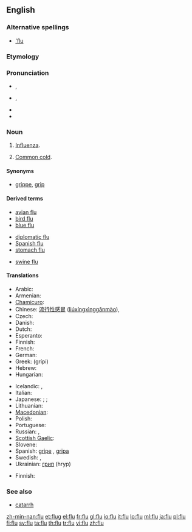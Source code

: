 ==English==
{{wikipedia|Influenza}}

===Alternative spellings===
* [['flu]] {{qualifier|dated}}

===Etymology===
{{abbreviation of|influenza}}

===Pronunciation===
* {{a|UK}} {{IPA|/fluː/}}, {{SAMPA|/flu:/}}
* {{a|Aus}} {{IPA|/flʉː/}}, {{SAMPA|/fl}:/}}
* {{audio|en-us-flu.ogg|Audio (US)}}
* {{homophones|flew|flue}}

===Noun===
{{en-noun}}

# [[influenza|Influenza]].
# {{informal}} [[common cold|Common cold]].

====Synonyms====
* {{sense|influenza}} [[grippe]], [[grip]]

====Derived terms====
{{rel-top3|Terms derived from ''flu''}}
* [[avian flu]]
* [[bird flu]]
* [[blue flu]]
{{rel-mid3}}
* [[diplomatic flu]]
* [[Spanish flu]]
* [[stomach flu]]
{{rel-mid3}}
* [[swine flu]]
{{rel-bottom}}

====Translations====
{{trans-top|influenza}}
* Arabic: {{t|ar|إنفلونزا|f|tr='influwinzaa}}
* Armenian: {{t-|hy|գրիպ|tr=grip}}
* [[Chamicuro]]: {{tø|ccc|e'tes̈huli}}
* Chinese: [[流行性感冒]] ([[liúxíngxìnggǎnmào]]), {{t|cmn|流感|tr=liúgǎn|sc=Hani}}
* Czech: {{t-|cs|chřipka|f}}
* Danish: {{t-|da|influenza|c}}
* Dutch: {{t+|nl|griep|f}}
* Esperanto: {{t-|eo|gripo|xs=Esperanto}}
* Finnish: {{t+|fi|influenssa}}
* French: {{t+|fr|grippe|f}}
* German: {{t+|de|Grippe|f}}
* Greek: {{t+|el|γρίπη|f}} (grípi)
* Hebrew: {{t-|he|שפעת|f|tr=shapa'at}}
* Hungarian: {{t+|hu|influenza}}
{{trans-mid}}
* Icelandic: {{t+|is|flensa|f}}, {{t+|is|inflúensa|f}}
* Italian: {{t+|it|influenza|f}}
* Japanese: {{qualifier|general}} {{t+|ja|風邪|tr=kaze}}; {{qualifier|detailed}} {{t|ja|ウイルス性の風邪|tr=uirusu-sei no kaze}}; {{qualifier|medical}} {{t+|ja|流行性感冒|tr=ryūkōsē-kanbō}}
* Lithuanian: {{t-|lt|gripas|m|xs=Lithuanian}}
* [[Macedonian]]: {{t|mk|грип|m|tr=grip}}
* Polish: {{t+|pl|grypa|f}}
* Portuguese: {{t+|pt|gripe|f}}
* Russian: {{t+|ru|грипп|m|tr=gripp}},  {{t|ru|инфлюэнца|f|tr=infljuénca}}
* [[Scottish Gaelic]]: {{t-|gd|cnatan mòr|m|xs=Scottish Gaelic}}
* Slovene: {{t+|sl|gripa|f}}
* Spanish: [[gripe]] {{f}}, [[gripa]] {{f}} {{italbrac|Colombia|Mexico}}
* Swedish: {{t-|sv|influensa|c}}, {{t+|sv|flunsa|c}}
* Ukrainian: [[грип]] {{m}} (hryp)
{{trans-bottom}}

{{trans-top|colloquial: common cold}}
* Finnish: {{t-|fi|flunssa}}
{{trans-mid}}
{{trans-bottom}}

===See also===
* [[catarrh]]

[[zh-min-nan:flu]]
[[et:flu]]g
[[el:flu]]
[[fr:flu]]
[[gl:flu]]
[[io:flu]]
[[it:flu]]
[[lo:flu]]
[[ml:flu]]
[[ja:flu]]
[[pl:flu]]
[[fi:flu]]
[[sv:flu]]
[[ta:flu]]
[[th:flu]]
[[tr:flu]]
[[vi:flu]]
[[zh:flu]]